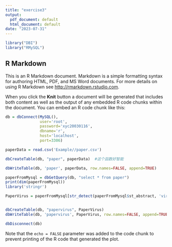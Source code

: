```yaml
---
title: "exercise3"
output:
  pdf_document: default
  html_document: default
date: "2023-07-31"
---
```


```r
library("DBI")
library("RMySQL")
```

## R Markdown

This is an R Markdown document. Markdown is a simple formatting syntax for authoring HTML, PDF, and MS Word documents. For more details on using R Markdown see <http://rmarkdown.rstudio.com>.

When you click the **Knit** button a document will be generated that includes both content as well as the output of any embedded R code chunks within the document. You can embed an R code chunk like this:

```r
db = dbConnect(MySQL(),
               user='root',
               password='xyc20030116',
               dbname='r',
               host='localhost',
               port=3306)

paperData = read.csv('Example//paper.csv')

dbCreateTable(db, "paper", paperData)  #这个函数好智能

dbWriteTable(db, 'paper', paperData, row.names=FALSE, append=TRUE)

paperFromMysql = dbGetQuery(db, "select * from paper")
print(dim(paperFromMysql))
library('stringr')

PaperVirus = paperFromMysql[str_detect(paperFromMysql$st_abstract, 'virus') | str_detect(paperFromMysql$st_title, 'virus') ,] #终于搞定了


dbCreateTable(db, "papervirus", PaperVirus)  
dbWriteTable(db, 'papervirus', PaperVirus, row.names=FALSE, append=TRUE)

dbDisconnect(db)
```


Note that the `echo = FALSE` parameter was added to the code chunk to prevent printing of the R code that generated the plot.
